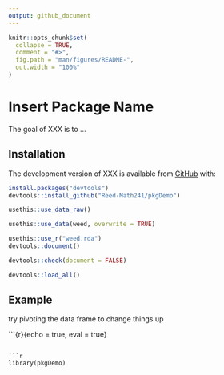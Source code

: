 ```yaml
---
output: github_document
---
```


<!-- README.md is generated from README.Rmd. Please edit that file -->

<!-- You'll still need to render `README.Rmd` regularly, to keep `README.md` up-to-date. `devtools::build_readme()` is handy for this.  -->

```r
knitr::opts_chunk$set(
  collapse = TRUE,
  comment = "#>",
  fig.path = "man/figures/README-",
  out.width = "100%"
)
```

# Insert Package Name

<!-- badges: start -->
<!-- badges: end -->

The goal of XXX is to ...

## Installation

The development version of XXX is available from [GitHub](https://github.com/) with:

``` r
install.packages("devtools")
devtools::install_github("Reed-Math241/pkgDemo")
```

```r
usethis::use_data_raw()
```

```r
usethis::use_data(weed, overwrite = TRUE)
```

```r
usethis::use_r("weed.rda")
devtools::document()
```

```r
devtools::check(document = FALSE)
```

```r
devtools::load_all()
```
## Example

try pivoting the data frame to change things up

```{r}{echo = true, eval = true}



```

```r
library(pkgDemo)
```




